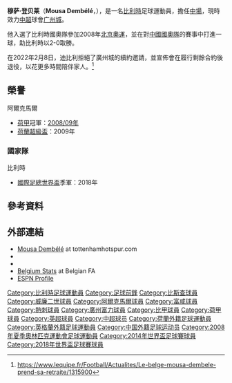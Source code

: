 {{noteta|G1=足球|G2=EPL
|T=zh-hans:穆萨·登贝莱;zh-hk:摩沙·迪比利;zh-tw:穆薩·德姆貝勒;
|1=zh-hans:穆萨·登贝莱;zh-hk:摩沙·迪比利;zh-tw:穆薩·德姆貝勒;
|2=zh-hans:登贝莱;zh-hk:迪比利;zh-tw:德姆貝勒;
|3=zh-hans:热米纳尔比尔肖特; zh-hk:比斯查;
}}
{{Redirect|穆萨·德姆贝勒|同名的法國足球員|穆萨·德姆贝勒 (法国足球运动员)}}
{{Infobox football biography
| name = 穆萨·登贝莱<br>''Mousa Dembélé''
| image = A54i6791 (cropped).jpg
| image_size =
| fullname = Moussa Sidi Yaya Dembélé<ref>{{cite web |title=List of players under written contract transferred between 01/08/2012 and 31/08/2012 |url=http://www.thefa.com/football-rules-governance/more/~/media/AE6B481C926C4553BAF6425F8945DF18.ashx |publisher=The Football Association |format=PDF |page=14 |accessdate=16 February 2018}}</ref>
| birth_date = {{birth date and age|1987|7|16|df=y}}<ref>{{cite web |url=https://tournament.fifadata.com/documents/FWC/2018/pdf/FWC_2018_SQUADLISTS.PDF |title=2018 FIFA World Cup Russia: List of players: Belgium |publisher=FIFA |format=PDF |page=3 |date=10 June 2018 |accessdate=11 June 2018 |archive-url=https://web.archive.org/web/20180619164139/https://tournament.fifadata.com/documents/FWC/2018/pdf/FWC_2018_SQUADLISTS.PDF |archive-date=2018-06-19 |dead-url=yes }}</ref>
| birth_place = 比利時[[安特衛普|安特衛普]]
| height = 1.85 m<ref>{{cite web |url= http://www.premierleague.com/en-gb/players/profile.html/mousa-dembele |title= Premier League Player Profile Mousa Dembélé |author=<!--Staff writer(s); no by-line.--> |date= 2015 |website= Premier League |publisher= Barclays Premier League|accessdate= 20 January 2015}}</ref>
|            nickname =
|         currentclub = [[广州城足球俱乐部|广州城]]
|          clubnumber = 8
|            position = [[中場|正中場]]
| youthyears1    = 2003–2004 |youthclubs1 = [[热米纳尔比尔肖特|热米纳尔比尔肖特]]
| years1         = 2004–2005 |clubs1 = [[热米纳尔比尔肖特|热米纳尔比尔肖特]]        |caps1 = 20  |goals1 = 1
| years2         = 2005–2006 |clubs2 = [[蒂爾堡威廉二世|威廉二世]] |caps2 = 33  |goals2 = 9
| years3         = 2006–2010 |clubs3 = [[AZ阿爾克馬爾|阿爾克馬爾]] |caps3 = 118 |goals3 = 24
| years4         = 2010–2012 |clubs4 = [[富咸足球會|富咸]]         |caps4 = 62  |goals4 = 5
| years5         = 2012–2019 |clubs5 = [[熱刺|熱刺]]                    |caps5 = 181 |goals5 = 7
| years6         = 2019–     |clubs6 = [[广州城足球俱乐部|广州城]] |caps6 = 37  |goals6 = 1
| nationalyears1 = 2002–2003 |nationalteam1 = [[比利時16歲以下國家足球隊|比利時U16]] |nationalcaps1 = 3  |nationalgoals1 = 0
| nationalyears2 = 2003–2004 |nationalteam2 = [[比利時17歲以下國家足球隊|比利時U17]] |nationalcaps2 = 6  |nationalgoals2 = 1 
| nationalyears3 = 2004       |nationalteam3 = [[比利時18歲以下國家足球隊|比利時U18]] | nationalcaps3 = 1 |nationalgoals3 = 1
| nationalyears4 = 2004–2006 |nationalteam4 = [[比利時19歲以下國家足球隊|比利時U19]] |nationalcaps4 = 12 |nationalgoals4 = 3
| nationalyears5 = 2006–2018 |nationalteam5 = [[比利時國家足球隊|比利時]]            |nationalcaps5 = 82 |nationalgoals5 = 5
| medaltemplates = 
{{Medal|Sport|男子[[足球|足球]]}}
{{Medal|Country|{{fb|BEL}}}}
{{Medal|Comp|[[國際足協世界盃|國際足協世界盃]]}}
{{Medal|3rd|[[2018年國際足協世界盃|2018 俄羅斯]]|}}
|            pcupdate = 2020年12月31日
|            ntupdate = 
}}
{{中文譯名
| english    = Mousa '''Dembélé'''
| taiwan     = 
| putonghua  = 登贝莱<br />德姆贝勒
| cantonese  = 迪比利<br />丹比利
|}}
'''穆萨·登贝莱'''（'''Mousa Dembélé'''，{{bd|1987年|7月17日|catidx=Dembélé, Mousa}}），是一名[[比利時|比利時]]足球運動員，擔任[[中場|中場]]，現時效力[[中超|中超]]球會[[广州城足球俱乐部|广州城]]。

他入選了比利時國奧隊參加2008年[[2008年夏季奥林匹克运动会|北京奧運]]，並在對[[中國國奧隊|中國國奧隊]]的賽事中打進一球，助比利時以2-0取勝。

在2022年2月8日，迪比利拒絕了廣州城的續約邀請，並宣佈會在履行剩餘合約後退役，以花更多時間陪伴家人。<ref>https://www.lequipe.fr/Football/Actualites/Le-belge-mousa-dembele-prend-sa-retraite/1315900</ref>

== 榮譽 ==
;{{flagicon|HOL}} 阿爾克馬爾
*[[荷甲|荷甲]]冠軍：[[2008年至2009年荷兰足球甲级联赛|2008/09年]]
*[[告魯夫盾|荷蘭超級盃]]：2009年

=== 國家隊 ===  
;{{flagicon|BEL}} 比利時
* [[國際足總世界盃|國際足總世界盃]]季軍：2018年

== 參考資料 ==
{{Reflist}}

==外部連結==
{{commons category|Mousa Dembélé}}
*[https://web.archive.org/web/20160629180828/http://www.tottenhamhotspur.com/first-team-profiles/mousa-demb%C3%A9l%C3%A9/ Mousa Dembélé] at tottenhamhotspur.com
*{{Soccerbase|44788}}
*{{NFT player|id=14540}}
*[http://static.belgianfootball.be/project/publiek/jrinteren/speler_PH_5138.htm Belgium Stats] at Belgian FA
*[http://soccernet.espn.go.com/player/_/id/67490/moussa-dembele?cc=5739 ESPN Profile]

{{Navboxes colour|title = 廣州富力／廣州城參賽名單|bg = #F8F8F8|fg = #0050D0|bordercolor = #0050D0|list1 =
{{2019年中超分类名单广州富力}}
{{2020年中超分类名单广州富力}}
{{2021年中超分类名单广州城}}
}}
{{Navboxes colour|title = 比利時隊參賽名單|bg = #E20E0E|fg = #FFCE4A|bordercolor = Black|list1 =
{{2008年奧運會男子足球比利時參賽名單}}
{{2014年世界杯足球赛比利时参赛名单}}
{{2016年歐洲國家盃比利時參賽名單}}
{{2018年世界盃足球賽比利時參賽名單}}
}}

{{DEFAULTSORT:Dembele, Mousa}}
[[Category:比利時足球運動員|Category:比利時足球運動員]]
[[Category:足球前鋒|Category:足球前鋒]]
[[Category:比斯查球員|Category:比斯查球員]]
[[Category:威廉二世球員|Category:威廉二世球員]]
[[Category:阿爾克馬爾球員|Category:阿爾克馬爾球員]]
[[Category:富咸球員|Category:富咸球員]]
[[Category:熱刺球員|Category:熱刺球員]]
[[Category:廣州富力球員|Category:廣州富力球員]]
[[Category:比甲球員|Category:比甲球員]]
[[Category:荷甲球員|Category:荷甲球員]]
[[Category:英超球員|Category:英超球員]]
[[Category:中超球员|Category:中超球员]]
[[Category:荷蘭外籍足球運動員|Category:荷蘭外籍足球運動員]]
[[Category:英格蘭外籍足球運動員|Category:英格蘭外籍足球運動員]]
[[Category:中国外籍足球运动员|Category:中国外籍足球运动员]]
[[Category:2008年夏季奧林匹克運動會足球運動員|Category:2008年夏季奧林匹克運動會足球運動員]]
[[Category:2014年世界盃足球賽球員|Category:2014年世界盃足球賽球員]]
[[Category:2018年世界盃足球賽球員|Category:2018年世界盃足球賽球員]]
